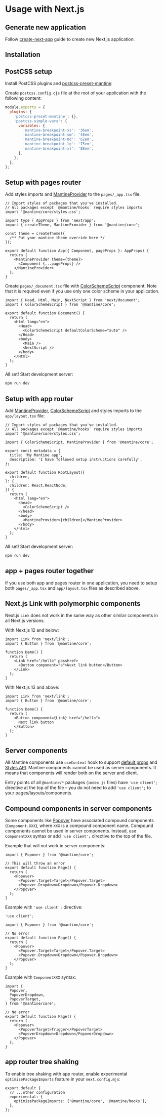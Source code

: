 

# Usage with Next.js

<GetTemplates type="next" />

## Generate new application

Follow [create-next-app](https://nextjs.org/docs/pages/api-reference/create-next-app) guide to
create new Next.js application:

<NpmScript
  yarnScript="yarn create next-app --typescript"
  npmScript="npx create-next-app@latest --typescript"
/>

## Installation

<PackagesInstallation />

## PostCSS setup

Install PostCSS plugins and [postcss-preset-mantine](/styles/postcss-preset):

<InstallScript
  packages="postcss postcss-preset-mantine postcss-simple-vars"
  dev
/>

Create `postcss.config.cjs` file at the root of your application with the following content:

```js
module.exports = {
  plugins: {
    'postcss-preset-mantine': {},
    'postcss-simple-vars': {
      variables: {
        'mantine-breakpoint-xs': '36em',
        'mantine-breakpoint-sm': '48em',
        'mantine-breakpoint-md': '62em',
        'mantine-breakpoint-lg': '75em',
        'mantine-breakpoint-xl': '88em',
      },
    },
  },
};
```

## Setup with pages router

Add styles imports and [MantineProvider](/theming/mantine-provider) to the `pages/_app.tsx` file:

```tsx
// Import styles of packages that you've installed.
// All packages except `@mantine/hooks` require styles imports
import '@mantine/core/styles.css';

import type { AppProps } from 'next/app';
import { createTheme, MantineProvider } from '@mantine/core';

const theme = createTheme({
  /** Put your mantine theme override here */
});

export default function App({ Component, pageProps }: AppProps) {
  return (
    <MantineProvider theme={theme}>
      <Component {...pageProps} />
    </MantineProvider>
  );
}
```

Create `pages/_document.tsx` file with [ColorSchemeScript](/theming/color-schemes) component.
Note that it is required even if you use only one color scheme in your application.

```tsx
import { Head, Html, Main, NextScript } from 'next/document';
import { ColorSchemeScript } from '@mantine/core';

export default function Document() {
  return (
    <Html lang="en">
      <Head>
        <ColorSchemeScript defaultColorScheme="auto" />
      </Head>
      <body>
        <Main />
        <NextScript />
      </body>
    </Html>
  );
}
```

All set! Start development server:

```bash
npm run dev
```

## Setup with app router

Add [MantineProvider](/theming/mantine-provider), [ColorSchemeScript](/theming/color-schemes)
and styles imports to the `app/layout.tsx` file:

```tsx
// Import styles of packages that you've installed.
// All packages except `@mantine/hooks` require styles imports
import '@mantine/core/styles.css';

import { ColorSchemeScript, MantineProvider } from '@mantine/core';

export const metadata = {
  title: 'My Mantine app',
  description: 'I have followed setup instructions carefully',
};

export default function RootLayout({
  children,
}: {
  children: React.ReactNode;
}) {
  return (
    <html lang="en">
      <head>
        <ColorSchemeScript />
      </head>
      <body>
        <MantineProvider>{children}</MantineProvider>
      </body>
    </html>
  );
}
```

All set! Start development server:

```bash
npm run dev
```

## app + pages router together

If you use both app and pages router in one application, you need to setup both `pages/_app.tsx`
and `app/layout.tsx` files as described above.

## Next.js Link with polymorphic components

Next.js `Link` does not work in the same way as other similar components in all Next.js versions.

With Next.js 12 and below:

```tsx
import Link from 'next/link';
import { Button } from '@mantine/core';

function Demo() {
  return (
    <Link href="/hello" passHref>
      <Button component="a">Next link button</Button>
    </Link>
  );
}
```

With Next.js 13 and above:

```tsx
import Link from 'next/link';
import { Button } from '@mantine/core';

function Demo() {
  return (
    <Button component={Link} href="/hello">
      Next link button
    </Button>
  );
}
```

## Server components

All Mantine components use `useContext` hook to support [default props](/theming/default-props)
and [Styles API](/styles/styles-api). Mantine components cannot be used as server components.
It means that components will render both on the server and client.

Entry points of all `@mantine/*` packages (`index.js` files) have `'use client';` directive at the
top of the file – you do not need to add `'use client';` to your pages/layouts/components.

## Compound components in server components

Some components like [Popover](/core/popover) have associated compound components (`Component.XXX`),
where `XXX` is a compound component name. Compound components cannot be used in server components.
Instead, use `ComponentXXX` syntax or add `'use client';` directive to the top of the file.

Example that will not work in server components:

```tsx
import { Popover } from '@mantine/core';

// This will throw an error
export default function Page() {
  return (
    <Popover>
      <Popover.Target>Target</Popover.Target>
      <Popover.Dropdown>Dropdown</Popover.Dropdown>
    </Popover>
  );
}
```

Example with `'use client';` directive:

```tsx
'use client';

import { Popover } from '@mantine/core';

// No error
export default function Page() {
  return (
    <Popover>
      <Popover.Target>Target</Popover.Target>
      <Popover.Dropdown>Dropdown</Popover.Dropdown>
    </Popover>
  );
}
```

Example with `ComponentXXX` syntax:

```tsx
import {
  Popover,
  PopoverDropdown,
  PopoverTarget,
} from '@mantine/core';

// No error
export default function Page() {
  return (
    <Popover>
      <PopoverTarget>Trigger</PopoverTarget>
      <PopoverDropdown>Dropdown</PopoverDropdown>
    </Popover>
  );
}
```

## app router tree shaking

To enable tree shaking with app router, enable experimental `optimizePackageImports` feature in
your `next.config.mjs`:

```tsx
export default {
  // ...other configuration
  experimental: {
    optimizePackageImports: ['@mantine/core', '@mantine/hooks'],
  },
};
```
